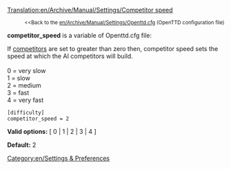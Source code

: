 [[Translation:en/Archive/Manual/Settings/Competitor speed]]

:<small><<Back to the [[en/Archive/Manual/Settings/Openttd.cfg]] (OpenTTD configuration file)</small>


'''competitor_speed''' is a variable of Openttd.cfg file:

If [[en/max no competitors|competitors]] are set to greater than zero then, competitor speed sets the speed at which the AI competitors will build.<br><br>
0 = very slow<br>
1 = slow<br>
2 = medium<br>
3 = fast<br>
4 = very fast<br>

<pre>
[difficulty]
competitor_speed = 2
</pre>

'''Valid options:''' [ 0 | 1 | 2 | 3 | 4 ]

'''Default:''' 2


[[Category:en/Settings & Preferences]]